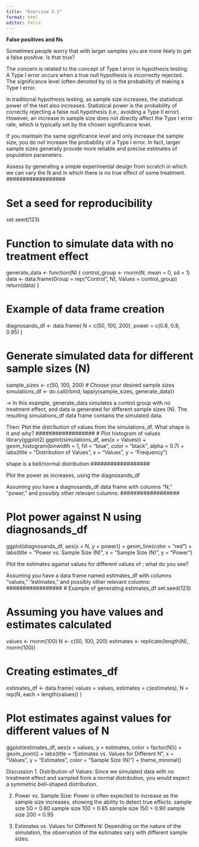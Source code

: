 ```yaml
---
title: "Exercise 2.1"
format: html
editor: felix
---
```


**False positives and Ns**

Sometimes people worry that with larger samples you are more likely to get a false positive. Is that true?

The concern is related to the concept of Type I error in hypothesis testing. A Type I error occurs when a true null hypothesis is incorrectly rejected. The significance level (often denoted by α) is the probability of making a Type I error.

In traditional hypothesis testing, as sample size increases, the statistical power of the test also increases. Statistical power is the probability of correctly rejecting a false null hypothesis (i.e., avoiding a Type II error). However, an increase in sample size does not directly affect the Type I error rate, which is typically set by the chosen significance level.

If you maintain the same significance level and only increase the sample size, you do not increase the probability of a Type I error. In fact, larger sample sizes generally provide more reliable and precise estimates of population parameters.

##################
Assess by generating a simple experimental design from scratch in which we can vary the N and in which there is no true effect of some treatment. 
##################

# Set a seed for reproducibility 
set.seed(123)

# Function to simulate data with no treatment effect 
generate_data <- function(N) { 
  control_group <- rnorm(N, mean = 0, sd = 1) 
  data <- data.frame(Group = rep("Control", N), Values = control_group) 
  return(data) 
}

# Example of data frame creation
diagnosands_df <- data.frame(
  N = c(50, 100, 200),
  power = c(0.8, 0.9, 0.95)
)

# Generate simulated data for different sample sizes (N)
sample_sizes <- c(50, 100, 200)  # Choose your desired sample sizes
simulations_df <- do.call(rbind, lapply(sample_sizes, generate_data))

##################
-> In this example, generate_data simulates a control group with no treatment effect, and data is generated for different sample sizes (N). The resulting simulations_df data frame contains the simulated data.

##################
Then: 
Plot the distribution of values from the simulations_df. What shape is it and why? 
##################
# Plot histogram of values
library(ggplot2)
ggplot(simulations_df, aes(x = Values)) +
  geom_histogram(binwidth = 1, fill = "blue", color = "black", alpha = 0.7) +
  labs(title = "Distribution of Values", x = "Values", y = "Frequency")

##################
shape is a bell/normal distribution
##################

Plot the power as increases, using the diagnosands_df 

Assuming you have a diagnosands_df data frame with columns "N," "power," and possibly other relevant columns:
##################

# Plot power against N using diagnosands_df
ggplot(diagnosands_df, aes(x = N, y = power)) +
  geom_line(color = "red") +
  labs(title = "Power vs. Sample Size (N)", x = "Sample Size (N)", y = "Power")

#################
Plot the estimates against values for different values of ; what do you see? 

Assuming you have a data frame named estimates_df with columns "values," "estimates," and possibly other relevant columns:
#################
# Example of generating estimates_df
set.seed(123)

# Assuming you have values and estimates calculated
values <- rnorm(100)
N <- c(50, 100, 200)
estimates <- replicate(length(N), rnorm(100))

# Creating estimates_df
estimates_df <- data.frame(
  values = values,
  estimates = c(estimates),
  N = rep(N, each = length(values))
)

# Plot estimates against values for different values of N
ggplot(estimates_df, aes(x = values, y = estimates, color = factor(N))) +
  geom_point() +
  labs(title = "Estimates vs. Values for Different N", x = "Values", y = "Estimates", color = "Sample Size (N)") +
  theme_minimal()

################

Discussion
1.	Distribution of Values:
Since we simulated data with no treatment effect and sampled from a normal distribution, you would expect a symmetric bell-shaped distribution.

2.	Power vs. Sample Size:
Power is often expected to increase as the sample size increases, showing the ability to detect true effects.
sample size 50 = 0.80
sample size 100 = 0.85
sample size 150 = 0.90
sample size 200 = 0.95

3.	Estimates vs. Values for Different N:
Depending on the nature of the simulation, the observation of the estimates vary with different sample sizes.
